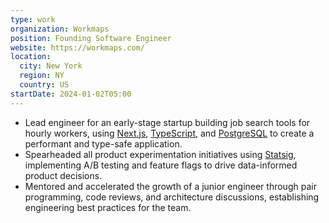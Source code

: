 ```yaml
---
type: work
organization: Workmaps
position: Founding Software Engineer
website: https://workmaps.com/
location:
  city: New York
  region: NY
  country: US
startDate: 2024-01-02T05:00
---
```

* Lead engineer for an early-stage startup building job search tools for hourly workers, using [Next.js](https://nextjs.org/), [TypeScript](https://www.typescriptlang.org/), and [PostgreSQL](https://www.postgresql.org/) to create a performant and type-safe application.
* Spearheaded all product experimentation initiatives using [Statsig](https://www.statsig.com/), implementing A/B testing and feature flags to drive data-informed product decisions.
* Mentored and accelerated the growth of a junior engineer through pair programming, code reviews, and architecture discussions, establishing engineering best practices for the team.
